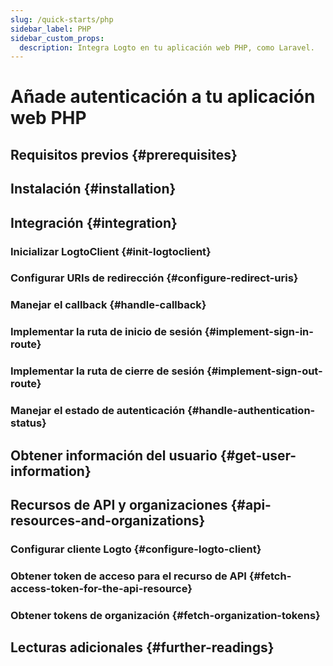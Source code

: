 ```yaml
---
slug: /quick-starts/php
sidebar_label: PHP
sidebar_custom_props:
  description: Integra Logto en tu aplicación web PHP, como Laravel.
---
```




# Añade autenticación a tu aplicación web PHP

<PhpGuideTip />

## Requisitos previos \{#prerequisites}

<Prerequisites />

## Instalación \{#installation}

<Installation />

## Integración \{#integration}

### Inicializar LogtoClient \{#init-logtoclient}

<InitLogtoClient />

### Configurar URIs de redirección \{#configure-redirect-uris}

<SignInFlowSummary />

<AssumingUrl />

<WebConfigureRedirectUris />

### Manejar el callback \{#handle-callback}

<ImplementCallbackRoute />

### Implementar la ruta de inicio de sesión \{#implement-sign-in-route}

<ImplementSignInRoute />

### Implementar la ruta de cierre de sesión \{#implement-sign-out-route}

<ImplementSignOutRoute />

### Manejar el estado de autenticación \{#handle-authentication-status}

<HandleAuthenticationStatus />

<Checkpoint />

## Obtener información del usuario \{#get-user-information}

<GetUserInformation />

## Recursos de API y organizaciones \{#api-resources-and-organizations}

<ApiResourcesDescription />

### Configurar cliente Logto \{#configure-logto-client}

<ConfigApiResources />

### Obtener token de acceso para el recurso de API \{#fetch-access-token-for-the-api-resource}

<FetchAccessTokenForApiResources />

### Obtener tokens de organización \{#fetch-organization-tokens}

<FetchOrganizationTokenForUser />

## Lecturas adicionales \{#further-readings}

<FurtherReadings />
